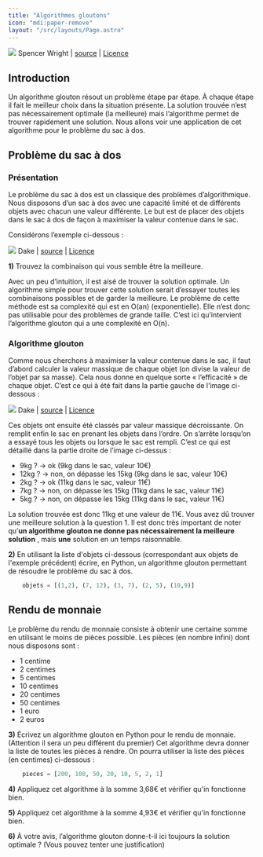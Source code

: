 ```yaml
---
title: "Algorithmes gloutons"
icon: "mdi:paper-remove"
layout: "/src/layouts/Page.astro"
---
```


![](/public/glouton.jpg) Spencer Wright | [source](https://commons.wikimedia.org/wiki/File:Gulo_gulo_-Whipsnade_Zoo,_Bedfordshire,_England-8a.jpg) | [Licence](https://creativecommons.org/licenses/by/2.0/deed.fr)

## Introduction

Un algorithme glouton résout un problème étape par étape. À chaque étape il
fait le meilleur choix dans la situation présente. La solution trouvée n’est
pas nécessairement optimale (la meilleure) mais l’algorithme permet de trouver
rapidement une solution. Nous allons voir une application de cet algorithme
pour le problème du sac à dos.

## Problème du sac à dos

### Présentation

Le problème du sac à dos est un classique des problèmes d’algorithmique. Nous
disposons d’un sac à dos avec une capacité limité et de différents objets avec
chacun une valeur différente. Le but est de placer des objets dans le sac à
dos de façon à maximiser la valeur contenue dans le sac.

Considérons l’exemple ci-dessous :

![](/public//sacados.svg) Dake | [source](https://commons.wikimedia.org/wiki/File:Knapsack.svg) | [Licence](https://creativecommons.org/licenses/by-sa/2.5/deed.fr)

**1)** Trouvez la combinaison qui vous semble être la meilleure.

Avec un peu d’intuition, il est aisé de trouver la solution optimale. Un
algorithme simple pour trouver cette solution serait d’essayer toutes les
combinaisons possibles et de garder la meilleure. Le problème de cette méthode
est sa complexité qui est en O(an) (exponentielle). Elle n’est donc pas
utilisable pour des problèmes de grande taille. C’est ici qu’intervient
l’algorithme glouton qui a une complexité en O(n).

### Algorithme glouton

Comme nous cherchons à maximiser la valeur contenue dans le sac, il faut
d’abord calculer la valeur massique de chaque objet (on divise la valeur de
l’objet par sa masse). Cela nous donne en quelque sorte « l’efficacité » de
chaque objet. C’est ce qui à été fait dans la partie gauche de l’image ci-
dessous :

![](/public//sacados-glouton.svg) Dake | [source](https://commons.wikimedia.org/wiki/File:Knapsack_greedy.svg) | [Licence](https://creativecommons.org/licenses/by-sa/2.5/deed.fr)

Ces objets ont ensuite été classés par valeur massique décroissante. On
remplit enfin le sac en prenant les objets dans l’ordre. On s’arrête lorsqu’on
a essayé tous les objets ou lorsque le sac est rempli. C’est ce qui est
détaillé dans la partie droite de l’image ci-dessus :

  * 9kg ? → ok (9kg dans le sac, valeur 10€)
  * 12kg ? → non, on dépasse les 15kg (9kg dans le sac, valeur 10€)
  * 2kg ? → ok (11kg dans le sac, valeur 11€)
  * 7kg ? → non, on dépasse les 15kg (11kg dans le sac, valeur 11€)
  * 5kg ? → non, on dépasse les 15kg (11kg dans le sac, valeur 11€)

La solution trouvée est donc 11kg et une valeur de 11€. Vous avez dû trouver
une meilleure solution à la question 1. Il est donc très important de noter
qu’**un algorithme glouton ne donne pas nécessairement la meilleure solution**
, mais **une** solution en un temps raisonnable.

**2)** En utilisant la liste d'objets ci-dessous (correspondant aux objets de
l'exemple précédent) écrire, en Python, un algorithme glouton permettant de
résoudre le problème du sac à dos.

```py
    objets = [(1,2), (7, 12), (3, 7), (2, 5), (10,9)]
```

## Rendu de monnaie

Le problème du rendu de monnaie consiste à obtenir une certaine somme en
utilisant le moins de pièces possible. Les pièces (en nombre infini) dont nous
disposons sont :

  * 1 centime
  * 2 centimes
  * 5 centimes
  * 10 centimes
  * 20 centimes
  * 50 centimes
  * 1 euro
  * 2 euros

**3)** Écrivez un algorithme glouton en Python pour le rendu de monnaie.
(Attention il sera un peu différent du premier) Cet algorithme devra donner la
liste de toutes les pièces à rendre. On pourra utiliser la liste des pièces
(en centimes) ci-dessous :

```py
    pieces = [200, 100, 50, 20, 10, 5, 2, 1]
```

**4)** Appliquez cet algorithme à la somme 3,68€ et vérifier qu'in fonctionne
bien.

**5)** Appliquez cet algorithme à la somme 4,93€ et vérifier qu'in fonctionne
bien.

**6)** À votre avis, l’algorithme glouton donne-t-il ici toujours la solution
optimale ? (Vous pouvez tenter une justification)
